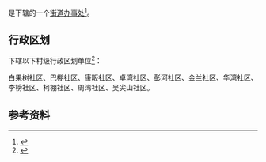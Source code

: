 {{中国乡级行政区|41/15/23/001/000}}

'''{{PAGENAMEBASE}}'''是{{PRC admin/fullname|41/15/23/001/000|3}}下辖的一个[[街道办事处|街道办事处]]<ref>{{PRC admin/ref sgc|{{PRC admin/parent|41/15/23/001/000}}}}</ref>。

== 行政区划 ==
{{PAGENAMEBASE}}下辖以下村级行政区划单位<ref>{{PRC admin/ref sgc|41/15/23/001/000}}</ref>：

白果树社区、巴棚社区、康畈社区、卓湾社区、彭河社区、金兰社区、华湾社区、李榜社区、柯棚社区、周湾社区、吴尖山社区。

== 参考资料 ==
{{reflist}}

{{河南行政区划小作品}}
{{PRC admin/navcat|41/15/23/001/000}}